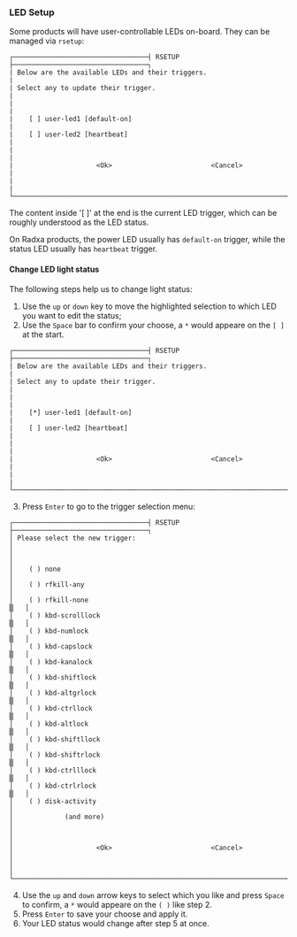 ### LED Setup

Some products will have user-controllable LEDs on-board. They can be managed via `rsetup`:

```
┌──────────────────────────────────┤ RSETUP ├──────────────────────────────────┐
| Below are the available LEDs and their triggers.                             |
| Select any to update their trigger.                                          |
|                                                                              |
|    [ ] user-led1 [default-on]                                                |
|    [ ] user-led2 [heartbeat]                                                 |
|                                                                              |
|                     <Ok>                         <Cancel>                    |
|                                                                              |
└──────────────────────────────────────────────────────────────────────────────┘
```

The content inside '[ ]' at the end is the current LED trigger, which can be roughly understood as the LED status.

On Radxa products, the power LED usually has `default-on` trigger, while the status LED usually has `heartbeat` trigger.

#### Change LED light status

The following steps help us to change light status:

1. Use the `up` or `down` key to move the highlighted selection to which LED you want to edit the status;
2. Use the `Space` bar to confirm your choose, a `*` would appeare on the `[ ]` at the start.

```
┌──────────────────────────────────┤ RSETUP ├──────────────────────────────────┐
| Below are the available LEDs and their triggers.                             |
| Select any to update their trigger.                                          |
|                                                                              |
|    [*] user-led1 [default-on]                                                |
|    [ ] user-led2 [heartbeat]                                                 |
|                                                                              |
|                     <Ok>                         <Cancel>                    |
|                                                                              |
└──────────────────────────────────────────────────────────────────────────────┘
```

3. Press `Enter` to go to the trigger selection menu:

```
┌──────────────────────────────────┤ RSETUP ├──────────────────────────────────┐
│ Please select the new trigger:                                               │
│                                                                              │
│    ( ) none                                                                  │
│    ( ) rfkill-any                                                            │
│    ( ) rfkill-none                                                       ▒   │
│    ( ) kbd-scrolllock                                                    ▒   │
│    ( ) kbd-numlock                                                       ▒   │
│    ( ) kbd-capslock                                                      ▒   │
│    ( ) kbd-kanalock                                                      ▒   │
│    ( ) kbd-shiftlock                                                     ▒   │
│    ( ) kbd-altgrlock                                                     ▒   │
│    ( ) kbd-ctrllock                                                      ▒   │
│    ( ) kbd-altlock                                                       ▒   │
│    ( ) kbd-shiftllock                                                    ▒   │
│    ( ) kbd-shiftrlock                                                    ▒   │
│    ( ) kbd-ctrlllock                                                     ▒   │
│    ( ) kbd-ctrlrlock                                                     ▒   │
│    ( ) disk-activity                                                         │
│             (and more)                                                       │
│                                                                              │
│                     <Ok>                         <Cancel>                    │
│                                                                              │
└──────────────────────────────────────────────────────────────────────────────┘
```

4. Use the `up` and `down` arrow keys to select which you like and press `Space` to confirm, a `*` would appeare on the `( )` like step 2.
5. Press `Enter` to save your choose and apply it.
6. Your LED status would change after step 5 at once.
